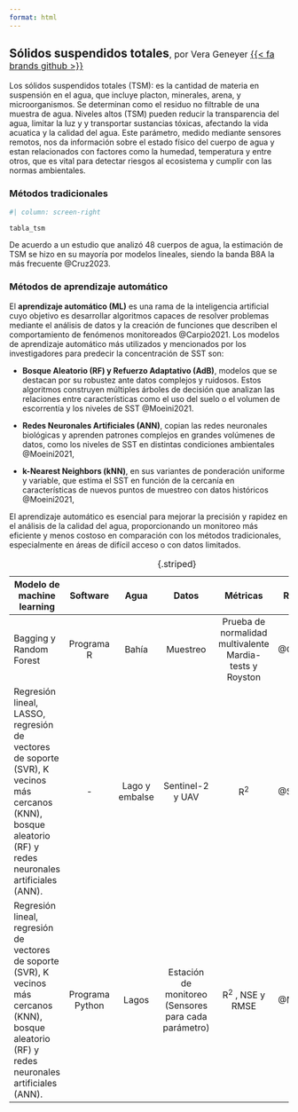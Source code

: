 ```yaml
---
format: html
---
```


## Sólidos suspendidos totales<span style="font-weight:normal; font-size: 1rem">, por Vera Geneyer [{{< fa brands github >}}](https://github.com/VeraGeneyer)</span> {toc-text="Sólidos suspendidos totales"}

Los sólidos suspendidos totales (TSM): es la cantidad de materia en suspensión en el agua, que incluye placton, minerales, arena, y microorganismos. Se determinan como el residuo no filtrable de una muestra de agua. Niveles altos (TSM) pueden reducir la transparencia del agua, limitar la luz y y transportar sustancias tóxicas, afectando la vida acuatica y la calidad del agua.
Este parámetro, medido mediante sensores remotos, nos da información sobre el estado físico del cuerpo de agua y estan relacionados con factores como la humedad, temperatura y entre otros, que es vital para detectar riesgos al ecosistema y cumplir con las normas ambientales.

### Métodos tradicionales

```r
#| column: screen-right

tabla_tsm
```

De acuerdo a un estudio que analizó 48 cuerpos de agua, la estimación de TSM se hizo en su mayoría por modelos lineales, siendo la banda B8A la más frecuente @Cruz2023.

### Métodos de aprendizaje automático

El **aprendizaje automático (ML)**  es una rama de la inteligencia artificial cuyo objetivo es desarrollar algoritmos capaces de resolver problemas mediante el análisis de datos y la creación de funciones que describen el comportamiento de fenómenos monitoreados @Carpio2021. Los modelos de aprendizaje automático más utilizados y mencionados por los investigadores para predecir la concentración de SST son:

* **Bosque Aleatorio (RF) y Refuerzo Adaptativo (AdB)**, modelos que se destacan por su robustez ante datos complejos y ruidosos. Estos algoritmos construyen múltiples árboles de decisión que analizan las relaciones entre características como el uso del suelo o el volumen de escorrentía y los niveles de SST @Moeini2021.

* **Redes Neuronales Artificiales (ANN)**, copian las redes neuronales biológicas y aprenden patrones complejos en grandes volúmenes de datos, como los niveles de SST en distintas condiciones ambientales @Moeini2021,

* **k-Nearest Neighbors (kNN)**, en sus variantes de ponderación uniforme y variable, que estima el SST en función de la cercanía en características de nuevos puntos de muestreo con datos históricos @Moeini2021,


El aprendizaje automático es esencial para mejorar la precisión y rapidez en el análisis de la calidad del agua, proporcionando un monitoreo más eficiente y menos costoso en comparación con los métodos tradicionales, especialmente en áreas de difícil acceso o con datos limitados.

::: {.column-screen-right}

| **Modelo de machine learning**                                                                                                                                |       **Software**       |        **Agua**       |                          **Datos**                          |                            **Métricas**                           | **Referencias** |
|---------------------------------------------------------------------------------------------------------------------------------------------------------------------|:------------------------:|:---------------------:|:-----------------------------------------------------------:|:-----------------------------------------------------------------:|-----------------|
|     Bagging y Random Forest                                                                                                                                         |        Programa   R      |          Bahía        |                           Muestreo                          |     Prueba   de normalidad multivalente Mardia-tests y Royston    | @Carpio2021     |
|     Regresión lineal, LASSO, regresión de vectores de soporte (SVR), K vecinos más cercanos   (KNN), bosque aleatorio (RF) y redes neuronales artificiales (ANN).   |             -            |     Lago y embalse    |                       Sentinel-2 y UAV                      |                                 R<sup>2</sup>                                | @Silveira2020   |
|     Regresión lineal, regresión de vectores de soporte (SVR), K vecinos más cercanos (KNN),   bosque aleatorio (RF) y redes neuronales artificiales (ANN).          |     Programa   Python    |          Lagos        |     Estación de monitoreo (Sensores para cada parámetro)    |                          R<sup>2</sup>   , NSE y RMSE                        | @Moeini2021     |

: {.striped}

:::
